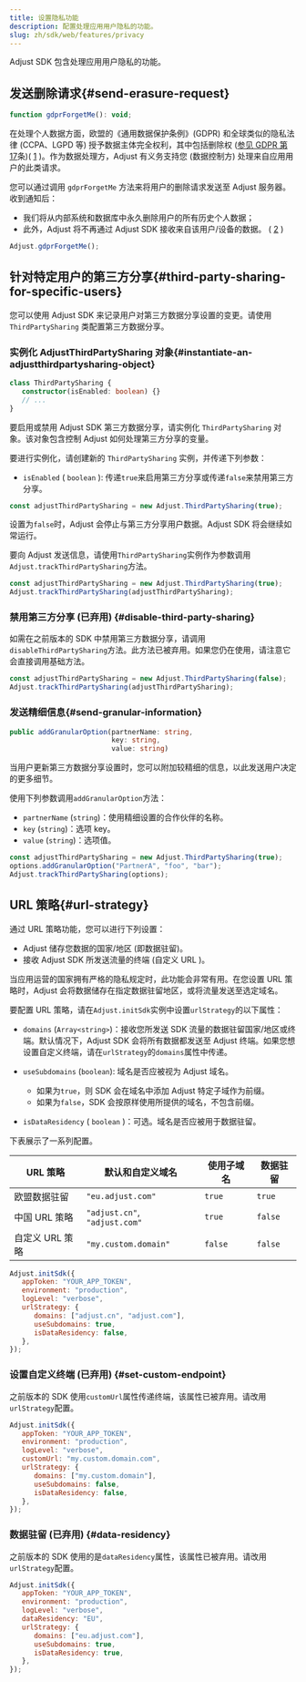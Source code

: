 ```yaml
---
title: 设置隐私功能
description: 配置处理应用用户隐私的功能。
slug: zh/sdk/web/features/privacy
---
```


Adjust SDK 包含处理应用用户隐私的功能。

## 发送删除请求\{\#send\-erasure\-request\}

<CodeBlock title="方法签名">

```js
function gdprForgetMe(): void;
```

</CodeBlock>

在处理个人数据方面，欧盟的《通用数据保护条例》\(GDPR\) 和全球类似的隐私法律 \(CCPA、LGPD 等\) 授予数据主体完全权利，其中包括删除权 \([参见 GDPR 第 17](https://gdpr.eu/article-17-right-to-be-forgotten/)条\)\( [1](https://help.adjust.com/zh/article/gdpr#ref-1) \)。作为数据处理方，Adjust 有义务支持您 \(数据控制方\) 处理来自应用用户的此类请求。

您可以通过调用 `gdprForgetMe` 方法来将用户的删除请求发送至 Adjust 服务器。收到通知后：

- 我们将从内部系统和数据库中永久删除用户的所有历史个人数据；
- 此外，Adjust 将不再通过 Adjust SDK 接收来自该用户/设备的数据。 \( [2](https://help.adjust.com/zh/article/gdpr#ref-2) \)

```js
Adjust.gdprForgetMe();
```

## 针对特定用户的第三方分享\{\#third\-party\-sharing\-for\-specific\-users\}

<MinorVersion
   added="5.7.0"
   link="https://github.com/adjust/web_sdk/releases/tag/v5.7.0"
/>

您可以使用 Adjust SDK 来记录用户对第三方数据分享设置的变更。请使用 `ThirdPartySharing` 类配置第三方数据分享。

### 实例化 AdjustThirdPartySharing 对象{#instantiate-an-adjustthirdpartysharing-object}

<CodeBlock title="方法签名">

```ts
class ThirdPartySharing {
   constructor(isEnabled: boolean) {}
   // ...
}
```

</CodeBlock>

要启用或禁用 Adjust SDK 第三方数据分享，请实例化 `ThirdPartySharing` 对象。该对象包含控制 Adjust 如何处理第三方分享的变量。

要进行实例化，请创建新的 `ThirdPartySharing` 实例，并传递下列参数：

- `isEnabled` \( `boolean` \): 传递`true`来启用第三方分享或传递`false`来禁用第三方分享。

```ts
const adjustThirdPartySharing = new Adjust.ThirdPartySharing(true);
```

设置为`false`时，Adjust 会停止与第三方分享用户数据。Adjust SDK 将会继续如常运行。

要向 Adjust 发送信息，请使用`ThirdPartySharing`实例作为参数调用`Adjust.trackThirdPartySharing`方法。

```ts
const adjustThirdPartySharing = new Adjust.ThirdPartySharing(true);
Adjust.trackThirdPartySharing(adjustThirdPartySharing);
```

### 禁用第三方分享 \(已弃用\) {#disable-third-party-sharing}

<MinorVersion
   removed="5.7.0"
   link="https://github.com/adjust/web_sdk/releases/tag/v5.7.0"
/>

如需在之前版本的 SDK 中禁用第三方数据分享，请调用`disableThirdPartySharing`方法。此方法已被弃用。如果您仍在使用，请注意它会直接调用基础方法。

```ts
const adjustThirdPartySharing = new Adjust.ThirdPartySharing(false);
Adjust.trackThirdPartySharing(adjustThirdPartySharing);
```

### 发送精细信息{#send-granular-information}

<CodeBlock title="方法签名">

```ts
public addGranularOption(partnerName: string,
                         key: string,
                         value: string)
```

</CodeBlock>

当用户更新第三方数据分享设置时，您可以附加较精细的信息，以此发送用户决定的更多细节。

使用下列参数调用`addGranularOption`方法：

- `partnerName` \(`string`\)：使用精细设置的合作伙伴的名称。
- `key` \(`string`\)：选项 key。
- `value` \(`string`\)：选项值。

```ts
const adjustThirdPartySharing = new Adjust.ThirdPartySharing(true);
options.addGranularOption("PartnerA", "foo", "bar");
Adjust.trackThirdPartySharing(options);
```

## URL 策略\{\#url\-strategy\}

<MinorVersion
   changed="5.7.0"
   link="https://github.com/adjust/web_sdk/releases/tag/v5.7.0"
/>

通过 URL 策略功能，您可以进行下列设置：

- Adjust 储存您数据的国家/地区 \(即数据驻留\)。
- 接收 Adjust SDK 所发送流量的终端 \(自定义 URL \)。

当应用运营的国家拥有严格的隐私规定时，此功能会非常有用。在您设置 URL 策略时，Adjust 会将数据储存在指定数据驻留地区，或将流量发送至选定域名。

要配置 URL 策略，请在`Adjust.initSdk`实例中设置`urlStrategy`的以下属性：

- `domains` \(`Array<string>`\)：接收您所发送 SDK 流量的数据驻留国家/地区或终端。默认情况下，Adjust SDK 会将所有数据都发送至 Adjust 终端。如果您想设置自定义终端，请在`urlStrategy`的`domains`属性中传递。
- `useSubdomains` \(`boolean`\): 域名是否应被视为 Adjust 域名。

   - 如果为`true`，则 SDK 会在域名中添加 Adjust 特定子域作为前缀。
   - 如果为`false`，SDK 会按原样使用所提供的域名，不包含前缀。

- `isDataResidency` \( `boolean` \)：可选。域名是否应被用于数据驻留。

下表展示了一系列配置。

| URL 策略        | 默认和自定义域名              | 使用子域名 | 数据驻留 |
| --------------- | ----------------------------- | ---------- | -------- |
| 欧盟数据驻留    | `"eu.adjust.com"`             | `true`     | `true`   |
| 中国 URL 策略   | `"adjust.cn"`, `"adjust.com"` | `true`     | `false`  |
| 自定义 URL 策略 | `"my.custom.domain"`          | `false`    | `false`  |

```js
Adjust.initSdk({
   appToken: "YOUR_APP_TOKEN",
   environment: "production",
   logLevel: "verbose",
   urlStrategy: {
      domains: ["adjust.cn", "adjust.com"],
      useSubdomains: true,
      isDataResidency: false,
   },
});
```

### 设置自定义终端 \(已弃用\) {#set-custom-endpoint}

<MinorVersion
   removed="5.7.0"
   link="https://github.com/adjust/web_sdk/releases/tag/v5.7.0"
/>

之前版本的 SDK 使用`customUrl`属性传递终端，该属性已被弃用。请改用`urlStrategy`配置。

<CodeBlock del="{range: 5}" ins="{range: 6-10}">

```js
Adjust.initSdk({
   appToken: "YOUR_APP_TOKEN",
   environment: "production",
   logLevel: "verbose",
   customUrl: "my.custom.domain.com",
   urlStrategy: {
      domains: ["my.custom.domain"],
      useSubdomains: false,
      isDataResidency: false,
   },
});
```

</CodeBlock>

### 数据驻留 \(已弃用\) {#data-residency}

<MinorVersion
   removed="5.7.0"
   link="https://github.com/adjust/web_sdk/releases/tag/v5.7.0"
/>

之前版本的 SDK 使用的是`dataResidency`属性，该属性已被弃用。请改用`urlStrategy`配置。

<CodeBlock del="{range: 5}" ins="{range: 6-10}">

```js
Adjust.initSdk({
   appToken: "YOUR_APP_TOKEN",
   environment: "production",
   logLevel: "verbose",
   dataResidency: "EU",
   urlStrategy: {
      domains: ["eu.adjust.com"],
      useSubdomains: true,
      isDataResidency: true,
   },
});
```

</CodeBlock>
